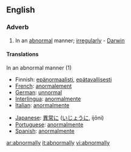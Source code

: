 ==English==
===Adverb===
#In an [[abnormal]] manner; [[irregularly]] - [[Darwin]]

====Translations====
;In an abnormal manner (1)
{{top}}
*Finnish: [[epänormaalisti]], [[epätavallisesti]]
*[[French]]: [[anormalement]]
*[[German]]: [[unnormal]]
*[[Interlingua]]: [[anormalmente]]
*[[Italian]]: [[anormalmente]]
{{mid}}
*[[Japanese]]: [[異常]]に ([[いじょう]]に, ijōni)
*[[Portuguese]]: [[anormalmente]]
*[[Spanish]]: [[anormalmente]]
{{bottom}}

[[ar:abnormally]]
[[it:abnormally]]
[[vi:abnormally]]